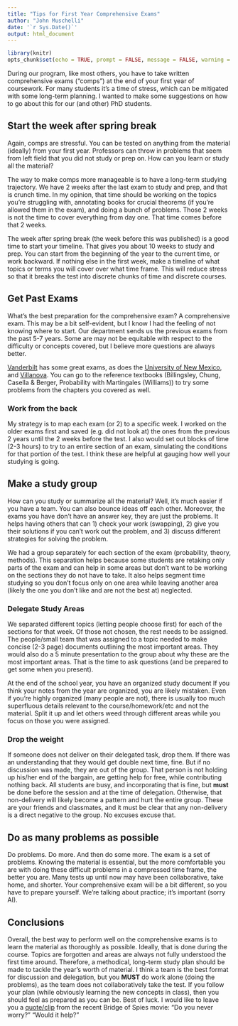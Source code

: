```yaml
---
title: "Tips for First Year Comprehensive Exams"
author: "John Muschelli"
date: '`r Sys.Date()`'
output: html_document
---
```


```r
library(knitr)
opts_chunk$set(echo = TRUE, prompt = FALSE, message = FALSE, warning = FALSE, comment = "", results = "hide")
```

During our program, like most others, you have to take written comprehensive exams ("comps") at the end of your first year of coursework.  For many students it's a time of stress, which can be mitigated with some long-term planning.  I wanted to make some suggestions on how to go about this for our (and other) PhD students.

## Start the week after spring break
Again, comps are stressful.  You can be tested on anything from the material (ideally) from your first year.  Professors can throw in problems that seem from left field that you did not study or prep on.  How can you learn or study all the material?  

The way to make comps more manageable is to have a long-term studying trajectory.  We have 2 weeks after the last exam to study and prep, and that is crunch time.  In my opinion, that time should be working on the topics you're struggling with, annotating books for crucial theorems (if you're allowed them in the exam), and doing a bunch of problems.  Those 2 weeks is not the time to cover everything from day one.  That time comes before that 2 weeks.

The week after spring break (the week before this was published) is a good time to start your timeline.  That gives you about 10 weeks to study and prep.  You can start from the beginning of the year to the current time, or work backward.  If nothing else in the first week, make a timeline of what topics or terms you will cover over what time frame.  This will reduce stress so that it breaks the test into discrete chunks of time and discrete courses.

## Get Past Exams
What's the best preparation for the comprehensive exam?  A comprehensive exam.  This may be a bit self-evident, but I know I had the feeling of not knowing where to start.  Our department sends us the previous exams from the past 5-7 years.  Some are may not be equitable with respect to the difficulty or concepts covered, but I believe more questions are always better.  

[Vanderbilt](http://www.vanderbilt.edu/biostatistics/graduate/current-program/comprehensive-examinations/sample-exams/) has some great exams, as does the [University of New Mexico](http://www.math.unm.edu/stat/exams/), and [Villanova](http://www07.homepage.villanova.edu/michael.posner/comp.htm).   You can go to the reference textbooks (Billingsley, Chung, Casella & Berger, Probability with Martingales (Williams)) to try some problems from the chapters you covered as well. 


### Work from the back
My strategy is to map each exam (or 2) to a specific week.  I worked on the older exams first and saved (e.g. did not look at) the ones from the previous 2 years until the 2 weeks before the test.  I also would set out blocks of time (2-3 hours) to try to an entire section of an exam, simulating the conditions for that portion of the test.  I think these are helpful at gauging how well your studying is going.


## Make a study group
How can you study or summarize all the material?  Well, it's much easier if you have a team.  You can also bounce ideas off each other.  Moreover, the exams you have don't have an answer key, they are just the problems.  It helps having others that can 1) check your work (swapping), 2) give you their solutions if you can't work out the problem, and 3) discuss different strategies for solving the problem.

We had a group separately for each section of the exam (probability, theory, methods).  This separation helps because some students are retaking only parts of the exam and can help in some areas but don't want to be working on the sections they do not have to take.  It also helps segment time studying so you don't focus only on one area while leaving another area (likely the one you don't like and are not the best at) neglected.

### Delegate Study Areas
We separated different topics (letting people choose first) for each of the sections for that week.  Of those not chosen, the rest needs to be assigned.  The people/small team that was assigned to a topic needed to make concise (2-3 page) documents outlining the most important areas.  They would also do a 5 minute presentation to the group about why these are the most important areas.  That is the time to ask questions (and be prepared to get some when you present).  

At the end of the school year, you have an organized study document  If you think your notes from the year are organized, you are likely mistaken.  Even if you're highly organized (many people are not), there is usually too much superfluous details relevant to the course/homework/etc and not the material.  Split it up and let others weed through different areas while you focus on those you were assigned.

### Drop the weight
If someone does not deliver on their delegated task, drop them.  If there was an understanding that they would get double next time, fine.  But if no discussion was made, they are out of the group.  That person is not holding up his/her end of the bargain, are getting help for free, while contributing nothing back.  All students are busy, and incorporating that is fine, but **must** be done before the session and at the time of delegation.  Otherwise, that non-delivery will likely become a pattern and hurt the entire group.  These are your friends and classmates, and it must be clear that any non-delivery is a direct negative to the group.  No excuses excuse that.

## Do as many problems as possible
Do problems.  Do more.  And then do some more.  The exam is a set of problems.  Knowing the material is essential, but the more comfortable you are with doing these difficult problems in a compressed time frame, the better you are.  Many tests up until now may have been collaborative, take home, and shorter.  Your comprehensive exam will be a bit different, so you have to prepare yourself.  We're talking about practice; it's important (sorry AI).


## Conclusions
Overall, the best way to perform well on the comprehensive exams is to learn the material as thoroughly as possible.  Ideally, that is done during the course.  Topics are forgotten and areas are always not fully understood the first time around.  Therefore, a methodical, long-term study plan should be made to tackle the year's worth of material.  I think a team is the best format for discussion and delegation, but you **MUST** do work alone (doing the problems), as the team does not collaboratively take the test.  If you follow your plan (while obviously learning the new concepts in class), then you should feel as prepared as you can be.  Best of luck.  I would like to leave you a [quote/clip](https://www.youtube.com/watch?v=yVZRVi-KNog) from the recent Bridge of Spies movie: 
"Do you never worry?" 
"Would it help?" 


